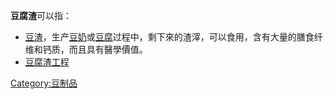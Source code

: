 '''豆腐渣'''可以指：

*[[豆渣|豆渣]]，生产[[豆奶|豆奶]]或[[豆腐|豆腐]]过程中，剩下來的渣滓，可以食用，含有大量的膳食纤维和钙质，而且具有醫學價值。
*[[豆腐渣工程|豆腐渣工程]]

{{Disambig|Cat=三字消歧义}}
[[Category:豆制品|Category:豆制品]]